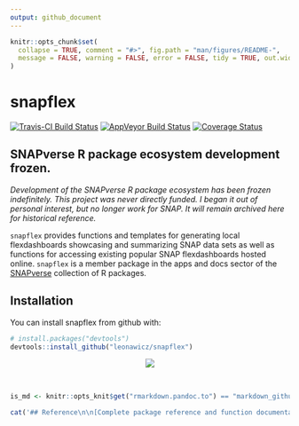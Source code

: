 ```yaml
---
output: github_document
---
```


<!-- README.md is generated from README.Rmd. Please edit that file -->

```r
knitr::opts_chunk$set(
  collapse = TRUE, comment = "#>", fig.path = "man/figures/README-",
  message = FALSE, warning = FALSE, error = FALSE, tidy = TRUE, out.width = "100%"
)
```
# snapflex

[![Travis-CI Build Status](https://travis-ci.org/leonawicz/snapflex.svg?branch=master)](https://travis-ci.org/leonawicz/snapflex)
[![AppVeyor Build Status](https://ci.appveyor.com/api/projects/status/github/leonawicz/snapflex?branch=master&svg=true)](https://ci.appveyor.com/project/leonawicz/snapflex)
[![Coverage Status](https://img.shields.io/codecov/c/github/leonawicz/snapflex/master.svg)](https://codecov.io/github/leonawicz/snapflex?branch=master)

## SNAPverse R package ecosystem development frozen.

*Development of the SNAPverse R package ecosystem has been frozen indefinitely. This project was never directly funded. I began it out of personal interest, but no longer work for SNAP. It will remain archived here for historical reference.*

`snapflex` provides functions and templates for generating local flexdashboards showcasing and summarizing SNAP data sets as well as functions for accessing existing popular SNAP flexdashboards hosted online.
`snapflex` is a member package in the apps and docs sector of the [SNAPverse](https://leonawicz.github.io/snapverse/) collection of R packages.

## Installation

You can install snapflex from github with:

```r
# install.packages("devtools")
devtools::install_github("leonawicz/snapflex")
```

<p style="text-align:center;"><img src="https://github.com/leonawicz/DataVisExamples/blob/master/packages/snapflex.jpg?raw=true"></p><br>

```r
is_md <- knitr::opts_knit$get("rmarkdown.pandoc.to") == "markdown_github-ascii_identifiers"
```

```r
cat('## Reference\n\n[Complete package reference and function documentation](https://leonawicz.github.io/snapflex/)')
```
